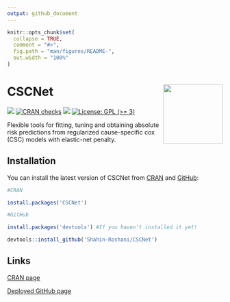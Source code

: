 ---
output: github_document
---

<!-- README.md is generated from README.Rmd. Please edit that file -->

```{r, include = FALSE}
knitr::opts_chunk$set(
  collapse = TRUE,
  comment = "#>",
  fig.path = "man/figures/README-",
  out.width = "100%"
)
```

# CSCNet <img src="man/figures/logo.png" align="right" height="139" />

<!-- badges: start -->
[![](https://www.r-pkg.org/badges/version/CSCNet)](https://cran.r-project.org/package=CSCNet)
[![CRAN checks](https://cranchecks.info/badges/summary/CSCNet)](https://cran.r-project.org/web/checks/check_results_CSCNet.html)
[![](http://cranlogs.r-pkg.org/badges/last-month/CSCNet)](https://cran.r-project.org/package=CSCNet)
[![License: GPL (>= 3)](https://img.shields.io/badge/license-GPL (>= 3)-blue.svg)](https://cran.r-project.org/web/licenses/GPL-3)
<!-- badges: end -->

Flexible tools for fitting, tuning and obtaining absolute risk predictions from regularized cause-specific cox (CSC) models with elastic-net penalty.

## Installation

You can install the latest version of CSCNet from [CRAN](https://cran.r-project.org/) and [GitHub](https://github.com):

``` r
#CRAN

install.packages('CSCNet')

#GitHub

install.packages('devtools') #If you haven't installed it yet!

devtools::install_github('Shahin-Roshani/CSCNet')
```
## Links

[CRAN page](https://CRAN.R-project.org/package=CSCNet)

[Deployed GitHub page](https://shahin-roshani.github.io/CSCNet/)
